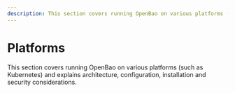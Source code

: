```yaml
---
description: This section covers running OpenBao on various platforms (such as Kubernetes).
---
```


# Platforms

This section covers running OpenBao on various platforms (such as Kubernetes) and
explains architecture, configuration, installation and security considerations.
